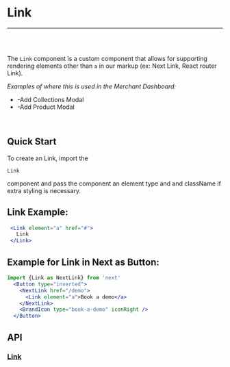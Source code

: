 
<Meta title="Docs|Components/Link" />

# Link

---
<br />
<Story id="examples-components-link--basic" />
<br />

The `Link` component is a custom component that allows for supporting rendering elements other than `a` in our markup (ex: Next Link, React router Link).

<em>Examples of where this is used in the Merchant Dashboard:</em>

* -Add Collections Modal
* -Add Product Modal

<br />

## Quick Start
To create an Link, import the <pre>`Link`</pre> component and pass the component an element type and and className if extra styling is necessary.

## Link Example:

```jsx
 <Link element="a" href="#">
   Link
 </Link>
```

## Example for Link in Next as Button:

```jsx
import {Link as NextLink} from 'next'
  <Button type="inverted">
    <NextLink href="/demo">
      <Link element="a">Book a demo</a>
    </NextLink>
    <BrandIcon type="book-a-demo" iconRight />
  </Button>

```

## API
### [Link](https://github.com/tapcartinc/tapcart-dashboard-components/blob/master/lib/components/Link.js)
<Props of={Link} />




